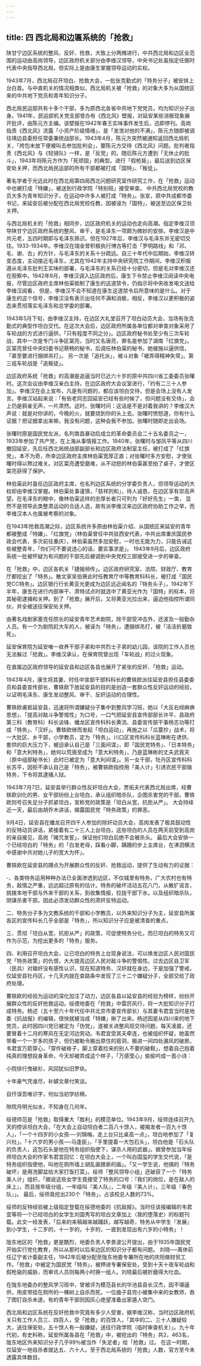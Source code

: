 ```yaml
---
---
---
```

title: 四   西北局和边匾系统的「抢救」
---

陕甘宁边区系统的整风、反奸、抢救，大致上分两摊进行，中共西北局和边区全范围的运动由高岗领导，边区政府机关部分由李维汉领导，中央书记处虽指定任弼时代表中央指导西北局，但实际上是由康生掌握领导运动的实权。

1943年7月，西北局召开坦白、抢救大会，一批张克勤式的「特务分子」被安排上台白首。与中直机关的情况相类似，西北局机关被「抢救」的对象大多为从国统区来的中共地下党员和青年知识分子。

西北局民运部共有十多个干部，多为原西北各省中共地下党党员，均为知识分子出身。1941年，民运部机关党支部曾办有《西北风》壁报，对延安某些消极现象展开批评，由陈元方主编。该壁报在1942年春王实味事件发生后，迅即停刊。高岗指责《西北风》流露「小资产阶级情绪」，是「发泄对他的不满」，陈元方随即被调往靖边县委担任常委兼统战部长。1943年4月，陈元方突然被通知返回西北局机关，「挎包未放下便被叫去参加批判会」，要陈元方交待《西北风》问题。批判者指责《西北风》与《轻骑队》一样，是「反党」的。随后陈元方遭到「无休止的批斗」，1943年将陈元方作为「死顽固」的典型。进行「假枪毙」，最后送到边区保安处关押，而西北局民运部的所有干部都被打成「国特」、「叛徒」。 

著名学者于光远此时在西北局第四局西北问题研究室作研究工作，在「抢救」运动中也被打成「特嫌」，被送到行政学院「特别班」接受审查。 中共西北局党校的教员大多为青年知识分子，在运动中许多人被打成「特务」。张宣，原中共成都市委书记，来延安后被分配在西北局党校任教，因被诬为「国特」，被送至边区保卫处关押。

与西北局机关的「抢救」相同步，边区政府机关的运动也走向高潮。指定李维汉领导陕甘宁边区政府系统的整风、审干，是毛泽东一项颇为微妙的安排。李维汉是中共元老，五四时期即与毛泽东熟识。但在1927年后，李维汉与毛泽东并无密切交往。1933-1934年。李维汉在瑞金曾积极执行博古等打击「罗明路线」和「邓、毛、谢、古」的方针，与毛泽东的关系十分疏远。自三十年代中后期始，李维汉转变态度，主动接近毛泽东，尤其在1942年主持中央研究院工作期间，李维汉积极遵从毛泽东批判王实味的部署，与毛泽东的关系已经十分密切，但是毛对李维汉还在观察中。1942年9月，李维汉调入边区政府后，康生下令禁止李维汉阅读中央电报，尽管边区政府主席林伯渠抵制了康生的这道禁令，仍指示将中央收发电文送给李维汉阅看， 但是，李维汉不会不知道在康生这道禁令后所意味的是什么。对于康生的这个信号，李维汉没有表示出任何不满和消极，相反，李维汉以更积极的姿态来贯彻落实毛泽东和总学委的部署。

1943年5月下旬，由李维汉主持，在边区大礼堂召开了坦白动员大会，当场有张克勤式的典型作坦白交代。在这次大会后，边区政府所属各单位都对审查对象采用了车轮战的方式进行逼供，「只有程度不同之分」。边区政府秘书处至少有三次车轮战，其中一次是专门斗争区棠亮，当时又名唐亮，罪名是参加了湖南「红旗党」。区棠亮曾任中央妇委书记蔡畅的秘书，后调任林伯渠的秘书，她被施以逼供信，「甚至要进行捆绑吊打」。 另一次是「追托派」，被斗对象「被弄得精神失常」。第三组车轮战是「追叛徒」。

边区政府系统「抢救」的高潮是追逼当时已近六十岁的原中共四川省工委委员张曙时。这次会议由李维汉亲白主持，在边区政府大会议室进行，「约有二三十人参加」。李维汉在会上宣布，凡是有问题的，都应该坦白交待，但是会场上没有人发言。李维汉站起来说：「有些老同志回延安已经有些时候了，但问题没有交待」，会上仍是鸦雀无声，一片肃然。这时，张曙时问：这话是不是对着我讲的？李维汉大声说：就是对你讲的，今晚的火，就要烧到你的头上去。张曙时愤怒道，你有什么证据？把证据拿出来嘛，我没有问题，这种会我不参加。张曙时随即走出会场。 

张曙时原是国民党左派，名列南昌暴动后成立的革命委员会二十五名委员之一，1933年参加了共产党，在上海从事情报工作。1940年，张曙时与邹凤平等从四川撤回延安，先后任西北局统战部副部长和边区政府法制室主任，被打成了「红旗党」，本不为奇，所幸边区政府主席林伯渠宽厚正直；对张曙时多方安慰，才使张曙时得以熬过难关。对区棠亮遭受磨难，从不动怒的林伯渠甚至拍了桌子，才使区棠亮获得了保护。

林伯渠此时虽任边区政府主席，也名列边区系统的分学委负责人，但领导运动的大权却由李维汉掌握。林伯渠处事谨慎，「慈祥剀和」，待人诚恳，在边区享有崇高声望。在毛泽东的眼中，像林伯渠这样的忠厚长者只可列为「好好先生」一类， 显然不是领导此类整肃运动的合适人选，故有派李维汉来边区政府协助工作之举，而李维汉本人也属被考察的对象。

在1943年抢救高潮之际，边区系统许多原由林伯渠介绍、从国统区来延安的青年都被整成「特嫌」、「红旗党」（林伯渠曾任中共驻西安代表，中共出席重庆国民参政会代表，多次前往重庆），林伯渠虽然多加安慰，一时也无能为力，只能告诫这些被整青年，「你们可不要说违心的话，要实事求是」。  1943年9月后，边区政府系统一批被怀疑为有问题的干部先后被调到中央党校三部接受进一步的审查。

在「抢救」中，边区各机关「捷报频传」。边区政府研究室、法院、财政厅、教育厅都挖出了「特务」。散文家吴伯箫此时任教育厅中等教育科科长，被打成「国民党CC特务」。边区银行行长黄亚光更成为边区远近闻名的「特务头子」，1942年下半年，康生在进行内部审干、肃特试点时就选中了黄亚光作为「国特」的标本，将其秘密逮捕和关押。到了「抢救」展开后，又将黄亚光拉出来，逼迫他指控所谓同伙，并全被送往保安处关押。

由著名戏剧家塞克任院长的延安青年艺术剧院，除干部受冲击外，还波及一般勤杂人员。有一个为剧院赶大车的人，被诬为「特务」，遭捆绑吊打，被「活活折磨致死」。  

延安保育院为延安唯一收养干部子弟和中共烈士子弟的幼儿园，该院的工作人员也无法躲过「抢救」。李维汉承认，在保育院曾出现「车轮战」的过火现象。

在直属边区政府领导的延安县和边区各县也展开了紧张的反奸、「抢救」运动。

1943年4月，康生将其妻、时任中宣部干部科科长的曹轶欧派往延安县担任县委委员和县委宣传部长，曹轶欧下放延安县的目的是创造一套群众性反奸运动的经验，以证明毛泽东、康生发动整风、审干、反奸运动的合理性。

曹轶欧甫抵延安县，迅速将所谓嫌疑分子集中到整风学习班，她以「大反右倾麻痹思想」、「提高对敌斗争警惕性」为口号，一口气把延安县宣传部部长许平、县政府第三科（教育科）科长谈锋、蟠龙区宣传科科长黄流、县委宣传部干事杨志功等打成「特务」、「汉奸」。曹轶欧继而发起「坦白运动」，再施之以「瓜蔓抄」战术，将一大批区、乡干部，小学教员，定为「特务」。川口区宣传科科长蓝琳彬在诱供、套供的巨大压力下，被迫承认自己是「三面间谍」，即「国民党特务」、「日本特务」和「意大利特务」，她何以荒唐至成为「意大利特务」，乃是蓝琳彬的丈夫武竟天（原中组部秘书长）此时已被定为「意大利间谍」。另一女干部，牡丹区宣传科科长苏平，因拒不承认自己是「特务」，被曹轶欧指控用「美人计」引诱农民干部做特务，下令将其逮捕人狱。 

1943年7月7日，延安县举行群众性反奸坦白大会，贾拓夫代表西北局出席，经曹轶欧训化的男、女干部纷纷上台坦白，承认组织暗杀队，企图杀害党的干部。曹轶欧则号召失足分子抓紧坦白，宣称党的政策是「坦白从宽，抗拒从严」。 大会持续近一天，最后由胡乔木讲话，揭露国民党「特务政策」的罪恶。 

9月4日，延安县在蟠龙召开四千人参加的除奸动员大会，高岗发表了极具鼓动性的反特动员讲话，紧接着有二十三人上台坦白，这些坦白的人员在两天前受到高岗的亲自接见，高岗「赌咒发誓」，保证他们坦白后绝不会被杀头。  最后大会安排一个已经坦白的「特务」的「白发老母，踩看小脚，蹒跚的步上主席台，在沸泗横流中感谢中共对她儿子的宽大为怀」。  

曹轶欧在延安县的蹲点为开展群众性的反奸、抢救运动，提供了生动有力的证据：

-、各类特务运用种种办法已全面渗透到边区，不仅城里有特务，广大农村也有特务，敌情之严重，远远超过原有的估计。特务的破坏活动五花八门，从散扩谣言，挑拨本地干部与外来干部的关系，到收集情报，拉拢干部下水，以及组织暗杀队，阴谋杀害干部。因此必须发动群众性的肃奸反特运动。 

二、特务分子多为文教系统的干部和小学教员，以外来知识分子为主，延安县所属各区的宣传科长几乎全部是「特务」，所以知识分子应是被清查的重点。

三、贯彻「坦白从宽，抗拒从严」的政策，可促使特务分化，而已坦白的特务又可作为示范，为挖出更多的「特务」服务。

四、利用召开坦白大会，让已坦白的特务上台现身说法，可以焕发边区人民对国民党「特务政策」的仇恨，大大提高边区人民对敌斗争的警惕性。过去边区自卫军（民兵）对锄奸没有感性认识，现在知道特务、汉奸就在身边，于是加强了警戒，仅延安县牡丹区，十几天内就在查路条中发现了三十二个嫌疑分子，全部交给了政府处理。    

曹轶欧的经验为运动的深化加注了动力，边区各县以延安县的经验为榜样，纷纷开展群众性的反奸抢救运动。绥德地委在「抢救」中雷厉风行，将一大批知识分子打成特务。杨述（五十至六十年代任中共北京市委宣传部长）与其妻韦君宜当时是地委《抗战报》的编辑，很快就被当成「特嫌」揪了出来。杨述因是从四川来的地下党员，此时因四川党已被定为「伪党」，遂被关进整风班交待问题，每天凌晨，还要冒着十二月的寒风在无定河边劳动。韦君宜受其夫牵连，也被组织怀疑，她虽然带看一个一岁多的孩子，但仍被勒令搬出原住的窑洞，搬进一间四处漏风的破房。韦君宜万箭穿心，「穿件破褂子，脚上穿着捡来的别人不要的破鞋」，想着自己抱着纯真的理想投身革命，今天却被弄成这个样子，「万感莹心」偷偷吟成一首小诗：

小院徐行曳破衫，风回犹似旧罗纨。

十年豪气凭谁尽，补罅文章付笑谈。

自忏误吾唯识字，何似当初学纺棉。

隙院月明光似水，不知身在几何年。  

绥德师范是「抢救」取得重大「胜利」的模范单位。1943年9月，绥师连续召开九天的控诉坦白大会，「在大会上自动坦白者二百八十馀人，被揭发者一百九十馀人」，「一个十四岁的小女孩──刘锦梅，走上台只比桌高一点」，坦白地参加了「复兴社」。「十六岁的男小孩──马逢臣」，「手里提着一大包石头」，坦白他是「石头队的负责人，这包石头是他在特务组织指使下，谋杀人用的武器」。据曾参加当年绥师坦白大会的作家韦君宜回忆：在坦白大会上，一个叫白国玺的学生交代说，「是特务组织指使他，叫他在厕所墙上胡乱画猥亵的画」。「又一学生说，他搞的『特务破坏』是用洗脚盆给大家打饭打菜」。绥师「整风领导小组」还破获了一个「特务美人计」组织，「据说这些女学生竟接受了特务的口号：『我们的岗位，是在敌人的床上』，而且按年级分组，一年级叫『美人队』，二年级『美人计』，三年级『春色队』」。 最后，绥师竟挖出230个「特务」，占该校总人数的73%。

绥师的反特经验被上级指定登载在绥德地委的《抗敌报》。当时任该报编辑的韦君宜等将一个已经坦白的女学生刘国秀写的坦白文章加上〈我的堕落史〉的标题刊载。此文一经发表，「后来的来稿越来越踊跃，越写越奇，特务从中学生『发展』到小学生，十二岁的，十一岁的，十岁的，一直到发现出有六岁的小特务」！ 

陇东地区的「抢救」更是酷烈，地委负责人李景波公开提出，由于1935年国民党开始实行党化教育，所以从那时以后来边区的知识分子都有问题。 刘晓──离休前任辽宁省计委副主任，1942年后被分配至陇东地委专署所在地的庆阳做财贸工作。「抢救」中被定为国民党「特务」，被押进专署保安处，受到十天十夜车轮战和假枪毙的威胁，而审讯人员则每两小时换一组人。刘晓最后被折磨得大吐血。

在陇东地委办的整风学习班中，曾被评为模范县长的华池县县长汉杰，因不堪逼供，用皮带挂在厕所的一棵树上自杀而死。一位曲子县完小被集中来的女教师，吞了图钉自杀未遂。有的青年干部则因灰心绝望准备出家遁人空门。 

西北局和边区系统在反奸抢救中究竟有多少人受害，据李维汉称，当时边区政府机关只有工作人员三、四百人，受「抢救」的百馀人，「其中的二、三十人嫌疑较大，送往保安处，五十馀人有一般嫌疑，送往行政学院（临时审查机关）」。九十年代初，有史料称，延安所属各县在「抢救」中，被挖出的「特务」共2，463名， 陇东地区外来知识分子几乎99％被当作「失足者」给「抢救」过。  在这一时期，仅延安一地自杀者就达五、六十人。至于西北局系统的「抢救」人数，官方至今未透露具体数目。  
